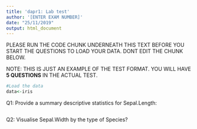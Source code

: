 ```yaml
---
title: 'dapr1: Lab test'
author: '[ENTER EXAM NUMBER]'
date: "25/11/2019"
output: html_document
---
```


PLEASE RUN THE CODE CHUNK UNDERNEATH THIS TEXT BEFORE YOU START THE QUESTIONS TO LOAD YOUR DATA. DONT EDIT THE CHUNK BELOW.

NOTE: THIS IS JUST AN EXAMPLE OF THE TEST FORMAT. YOU WILL HAVE **5 QUESTIONS** IN THE ACTUAL TEST.


```r
#Load the data
data<-iris
```

Q1: Provide a summary descriptive statistics for Sepal.Length:

```r

```


Q2: Visualise Sepal.Width by the type of Species?

```r
```


